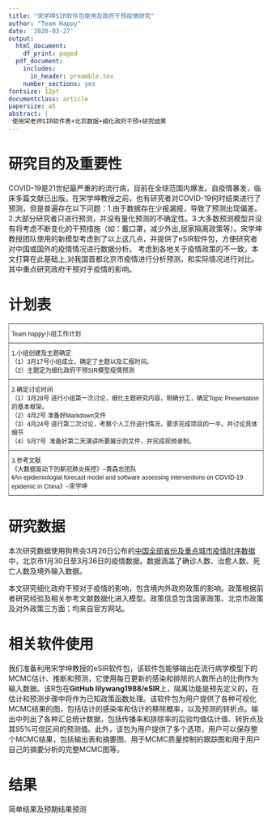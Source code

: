 ---
title: "宋学坤SIR软件包使用及政府干预疫情研究"
author: "Team Happy"
date: '2020-03-27'
output:
  html_document:
    df_print: paged
  pdf_document:
    includes:
      in_header: preamble.tex
    number_sections: yes
fontsize: 12pt
documentclass: article
papersize: a5
abstract: |
 使用宋老师SIR软件表+北京数据+细化政府干预+研究结果
---

# 研究目的及重要性

COVID-19是21世纪最严重的的流行病，目前在全球范围内爆发。自疫情暴发，临床多篇文献已出版。在宋学坤教授之前，也有研究者对COVID-19何时结束进行了预测，但是普遍存在以下问题：1.由于数据存在少报漏报，导致了预测出现偏差。2.大部分研究者只进行预测，并没有量化预测的不确定性。3.大多数预测模型并没有将考虑不断变化的干预措施（如：戴口罩，减少外出,居家隔离政策等）。宋学坤教授团队使用的新模型考虑到了以上这几点，并提供了eSIR软件包，方便研究者对中国或国外的疫情情况进行数据分析。
考虑到各地关于疫情政策的不一致，本文打算在此基础上,对我国首都北京市疫情进行分析预测，和实际情况进行对比。其中重点研究政府干预对于疫情的影响。

# 计划表
<style type="text/css">
.tg  {border-collapse:collapse;border-spacing:0;}
.tg td{font-family:Arial, sans-serif;font-size:14px;padding:10px 5px;border-style:solid;border-width:1px;overflow:hidden;word-break:normal;border-color:black;}
.tg th{font-family:Arial, sans-serif;font-size:14px;font-weight:normal;padding:10px 5px;border-style:solid;border-width:1px;overflow:hidden;word-break:normal;border-color:black;}
.tg .tg-73a0{font-size:12px;border-color:inherit;text-align:left;vertical-align:top}
.tg .tg-i21v{font-size:12px;font-family:Arial, Helvetica, sans-serif !important;;border-color:inherit;text-align:left;vertical-align:top}
</style>
<table class="tg">
  <tr>
    <th class="tg-73a0" colspan="5">Team happy小组工作计划</th>
  </tr>
  <tr>
    <td class="tg-i21v" colspan="5">1.小组创建及主题确定<br>（1）3月17号小组成立，确定了主题以及汇报时间。<br>（2）主题定为细化政府干预SIR模型疫情预测</td>
  </tr>
  <tr>
    <td class="tg-73a0" colspan="5">2.确定讨论时间<br>（1）3月28号 进行小组第一次讨论，细化主题研究内容，明确分工，确定Topic Presentation的基本框架。<br>（2）4月2号 准备好Markdown文件<br>（3）4月24号 进行第二次讨论，考察个人工作进行情况，要求完成项目的一半。并讨论具体细节<br>（4）5月7号&nbsp;&nbsp;准备好第二天演讲所要展示的文件，并完成视频录制。</td>
  </tr>
  <tr>
    <td class="tg-73a0" colspan="5">3.参考文献<br>《大数据驱动下的新冠肺炎疾控》--黄森忠团队<br>《An epidemiologial forecast model and software assessing interventions on COVID-19 epidemic in China》--宋学坤</td>
  </tr>
</table>

# 研究数据

本次研究数据使用狗熊会3月26日公布的[中国全部省份及重点城市疫情时序数据](https://mp.weixin.qq.com/s/w4t7htltf6XzZEgQrxVLiQ)中，北京市1月30日至3月36日的疫情数据。数据涵盖了确诊人数、治愈人数、死亡人数及境外输入数据。

本文研究细化政府干预对于疫情的影响，包含境内外政府政策的影响。政策根据前者研究经验及相关参考文献数据化进入模型。政策信息包含国家政策、北京市政策及对外政策三方面；均来自官方网站。

# 相关软件使用

我们准备利用宋学坤教授的eSIR软件包，该软件包能够输出在流行病学模型下的MCMC估计、推断和预测，它使用每日更新的感染和排除的人数所占的比例作为输入数据。该R包在**GitHub lilywang1988/eSIR**上，隔离功能是预先定义的，在估计和预测步骤中将作为已知政策函数处理。该软件包为用户提供了各种可视化MCMC结果的图，包括估计的感染率和估计的移除概率，以及预测的转折点。输出中列出了各种汇总统计数据，包括传播率和排除率的后验均值估计值、转折点及其95%可信区间的预测值。此外，该包为用户提供了多个选项，用户可以保存整个MCMC结果，包括输出表和摘要图、用于MCMC质量控制的跟踪图和用于用户自己的摘要分析的完整MCMC图等。

# 结果

简单结果及预期结果预测




